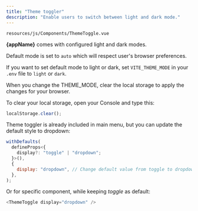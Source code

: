 ```yaml
---
title: "Theme toggler"
description: "Enable users to switch between light and dark mode."
---
```



`resources/js/Components/ThemeToggle.vue`

**{appName}** comes with configured light and dark modes.

Default mode is set to `auto` which will respect user's browser preferences.

If you want to set default mode to light or dark, set `VITE_THEME_MODE` in your `.env` file to `light` or `dark`.

<Note>
  When you change the THEME_MODE, clear the local storage to apply the changes
  for your browser.
</Note>

To clear your local storage, open your Console and type this:

```javascript
localStorage.clear();
```

Theme toggler is already included in main menu, but you can update the default style to dropdown:

```javascript
withDefaults(
  defineProps<{
    display?: "toggle" | "dropdown";
  }>(),
  {
    display: "dropdown", // Change default value from toggle to dropdown
  },
);
```

Or for specific component, while keeping _toggle_ as default:

```javascript
<ThemeToggle display="dropdown" />
```
